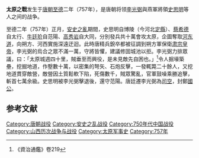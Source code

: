 {{About|唐朝战役|春秋时期晋国攻打狄人的战役|晋狄太原之战|宋朝太原保衛戰|太原保卫战 (宋朝)|抗日战争期间战役|太原保衛戰|第二次国共内战战役|太原戰役}} 
'''太原之戰'''发生于[[唐朝|唐朝]][[至德_(唐朝)|至德]]二年（757年），是唐朝将领[[李光弼|李光弼]]與燕軍將領[[史思明|史思明]]等人之间的战争。

{{Infobox Military Conflict
|conflict太原之战
|partof=[[安史之乱|安史之乱]]
|date=757年1月
|place=太原
|casus=
|territory=
|result= 唐军勝利
|combatant1=[[唐|唐]]
|combatant2=[[燕_(安史之乱)|燕]]
|commander1=[[李光弼|李光弼]]<br/>[[慕容溢|慕容溢]]<br/>[[张奉璋|张奉璋]]
|commander2=[[史思明|史思明]]<br/>[[蔡希德|蔡希德]]<br/>[[高秀巖|高秀巖]]<br/>[[牛廷玠|牛廷玠]]
|strength1=不滿10,000
|strength2=100,000

|casualties1=不詳
|casualties2=數萬
}}
{{Campaignbox 安史之乱战役}}

至德二年（757年）正月，[[安史之亂|安史之亂]]期間，史思明自博陵（今河北[[定縣|定縣]]）、[[蔡希德|蔡希德]]自太行、[[牛廷玠|牛廷玠]]自范陽、[[高秀岩|高秀岩]]自大同，分別發兵共十萬會攻太原，企圖奪取[[河东道|河东道]]，向朔方、河西實施深遠迂迴。此時唐精兵銳卒都被征調到朔方軍保衛[[唐肃宗|肃宗皇帝]]，李光弼的烏合之眾不滿一萬，守將皆懼，建議修固城池以拒。李光弼力排眾議，曰：「太原城週四十里，賊垂至而興役，是未見敵先自困也。」<ref>《資治通鑑》卷219</ref>令人掘壕築壘，挖掘地道，作墼數十萬，以密集的弩矢、石炮反擊，一發輒斃二十餘人，又挖地道貫穿敵營，敵營因土質鬆軟下陷，死傷數千，賊眾驚亂，官軍鼓噪乘勝追擊，斬首七萬余級。史思明被李光弼擊退後，還守范陽。唐廷遷李光弼為[[司空|司空]]，封鄭[[國公|國公]]。

==参考文献==
<div class="references-small">
<references />
</div>

[[Category:唐朝战役|Category:唐朝战役]]
[[Category:安史之乱战役|Category:安史之乱战役]]
[[Category:750年代中国战役|Category:750年代中国战役]]
[[Category:山西历次战争与战役|Category:山西历次战争与战役]]
[[Category:太原军事史|Category:太原军事史]]
[[Category:757年|Category:757年]]